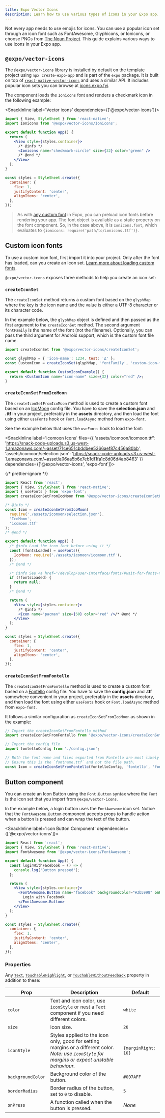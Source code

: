 ```yaml
---
title: Expo Vector Icons
description: Learn how to use various types of icons in your Expo app, including react native vector icons, custom icon fonts, icon images, and icon buttons.
---
```



Not every app needs to use emojis for icons. You can use a popular icon set through an icon font such as FontAwesome, Glyphicons, or Ionicons, or choose PNGs from [The Noun Project](https://thenounproject.com/). This guide explains various ways to use icons in your Expo app.

## `@expo/vector-icons`

The `@expo/vector-icons` library is installed by default on the template project using `npx create-expo-app` and is part of the `expo` package. It is built on top of [`react-native-vector-icons`](https://github.com/oblador/react-native-vector-icons) and uses a similar API. It includes popular icon sets you can browse at [icons.expo.fyi](https://icons.expo.fyi).

The component loads the `Ionicons` font and renders a checkmark icon in the following example:

<SnackInline label='Vector icons' dependencies={['@expo/vector-icons']}>

```jsx collapseHeight=350
import { View, StyleSheet } from 'react-native';
import Ionicons from '@expo/vector-icons/Ionicons';

export default function App() {
  return (
    <View style={styles.container}>
      /* @info */
      <Ionicons name="checkmark-circle" size={32} color="green" />
      /* @end */
    </View>
  );
}

const styles = StyleSheet.create({
  container: {
    flex: 1,
    justifyContent: 'center',
    alignItems: 'center',
  },
});
```

</SnackInline>

> As with [any custom font](/develop/user-interface/fonts/#use-a-local-font-file) in Expo, you can preload icon fonts before rendering your app. The font object is available as a static property on the font component. So, in the case above, it is `Ionicons.font`, which evaluates to `{ionicons: require('path/to/ionicons.ttf')}`.

## Custom icon fonts

To use a custom icon font, first import it into your project. Only after the font has loaded, can you create an Icon set. [Learn more about loading custom fonts](/develop/user-interface/fonts/#handle-expovector-icons-initial-load).

`@expo/vector-icons` exposes three methods to help you create an icon set:

### `createIconSet`

The `createIconSet` method returns a custom font based on the `glyphMap` where the key is the icon name and the value is either a UTF-8 character or its character code.

In the example below, the `glyphMap` object is defined and then passed as the first argument to the `createIconSet` method. The second argument `fontFamily` is the name of the font (not the filename). Optionally, you can pass the third argument for Android support, which is the custom font file name.

```jsx createIconSet example
import createIconSet from '@expo/vector-icons/createIconSet';

const glyphMap = { 'icon-name': 1234, test: '∆' };
const CustomIcon = createIconSet(glyphMap, 'fontFamily', 'custom-icon-font.ttf');

export default function CustomIconExample() {
  return <CustomIcon name="icon-name" size={32} color="red" />;
}
```

### `createIconSetFromIcoMoon`

The `createIconSetFromIcoMoon` method is used to create a custom font based on an [IcoMoon](https://icomoon.io/) config file. You have to save the **selection.json** and **.ttf** in your project, preferably in the **assets** directory, and then load the font using either `useFonts` hook or `Font.loadAsync` method from `expo-font`.

See the example below that uses the `useFonts` hook to load the font:

<SnackInline
label='Icomoon Icons'
files={{
    'assets/icomoon/icomoon.ttf': 'https://snack-code-uploads.s3.us-west-1.amazonaws.com/~asset/71ce651cbddbee5366aef87c456a80bb',
    'assets/icomoon/selection.json': 'https://snack-code-uploads.s3.us-west-1.amazonaws.com/~asset/a06aa5b6e7eb1df1fa1c8d06d4ab8463'
  }}
dependencies={['@expo/vector-icons', 'expo-font']}>

{/* prettier-ignore */}
```jsx
import React from 'react';
import { View, StyleSheet } from 'react-native';
import { useFonts } from 'expo-font';
import createIconSetFromIcoMoon from '@expo/vector-icons/createIconSetFromIcoMoon';

/* @info */
const Icon = createIconSetFromIcoMoon(
  require('./assets/icomoon/selection.json'),
  'IcoMoon',
  'icomoon.ttf'
);
/* @end */

export default function App() {
  /* @info Load the icon font before using it */
  const [fontsLoaded] = useFonts({
    IcoMoon: require('./assets/icomoon/icomoon.ttf'),
  });
  /* @end */

  /* @info See <a href="/develop/user-interface/fonts/#wait-for-fonts-to-load"> Waiting for fonts to Load section</a> for more information on how to display a splash screen when fonts are loaded. */
  if (!fontsLoaded) {
    return null;
  }
  /* @end */

  return (
    <View style={styles.container}>
      /* @info */
      <Icon name="pacman" size={50} color="red" />/* @end */
    </View>
  );
}

const styles = StyleSheet.create({
  container: {
    flex: 1,
    justifyContent: 'center',
    alignItems: 'center',
  },
});
```

</SnackInline>

### `createIconSetFromFontello`

The `createIconSetFromFontello` method is used to create a custom font based on a [Fontello](http://fontello.com/) config file. You have to save the **config.json** and **.ttf** somewhere convenient in your project, preferably in the **assets** directory, and then load the font using either `useFonts` hook or `Font.loadAsync` method from `expo-font`.

It follows a similar configuration as `createIconSetFromIcoMoon` as shown in the example:

```js Fontello Icons
// Import the createIconSetFromFontello method
import createIconSetFromFontello from '@expo/vector-icons/createIconSetFromFontello';

// Import the config file
import fontelloConfig from './config.json';

// Both the font name and files exported from Fontello are most likely called "fontello".
// Ensure this is the `fontname.ttf` and not the file path.
const Icon = createIconSetFromFontello(fontelloConfig, 'fontello', 'fontello.ttf');
```

## Button component

You can create an Icon Button using the `Font.Button` syntax where the `Font` is the icon set that you import from `@expo/vector-icons`.

In the example below, a login button uses the `FontAwesome` icon set. Notice that the `FontAwesome.Button` component accepts props to handle action when a button is pressed and can wrap the text of the button.

<SnackInline label='Icon Button Component' dependencies={['@expo/vector-icons']}>

```jsx
import React from 'react';
import { View, StyleSheet } from 'react-native';
import FontAwesome from '@expo/vector-icons/FontAwesome';

export default function App() {
  const loginWithFacebook = () => {
    console.log('Button pressed');
  };

  return (
    <View style={styles.container}>
      <FontAwesome.Button name="facebook" backgroundColor="#3b5998" onPress={loginWithFacebook}>
        Login with Facebook
      </FontAwesome.Button>
    </View>
  );
}

const styles = StyleSheet.create({
  container: {
    flex: 1,
    justifyContent: 'center',
    alignItems: 'center',
  },
});
```

</SnackInline>

### Properties

Any [`Text`](http://reactnative.dev/docs/text), [`TouchableHighlight`](http://reactnative.dev/docs/touchablehighlight), or [`TouchableWithoutFeedback`](http://reactnative.dev/docs/touchablewithoutfeedback) property in addition to these:

| Prop              | Description                                                                                                                                       | Default             |
| ----------------- | ------------------------------------------------------------------------------------------------------------------------------------------------- | ------------------- |
| `color`           | Text and icon color, use `iconStyle` or nest a `Text` component if you need different colors.                                                     | `white`             |
| `size`            | Icon size.                                                                                                                                        | `20`                |
| `iconStyle`       | Styles applied to the icon only, good for setting margins or a different color. _Note: use `iconStyle` for margins or expect unstable behaviour._ | `{marginRight: 10}` |
| `backgroundColor` | Background color of the button.                                                                                                                   | `#007AFF`           |
| `borderRadius`    | Border radius of the button, set to `0` to disable.                                                                                               | `5`                 |
| `onPress`         | A function called when the button is pressed.                                                                                                     | _None_              |
